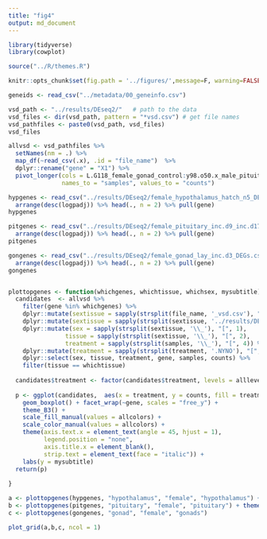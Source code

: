 ```yaml
---
title: "fig4"
output: md_document
---
```


```r
library(tidyverse)
library(cowplot)

source("../R/themes.R")

knitr::opts_chunk$set(fig.path = '../figures/',message=F, warning=FALSE)
```

```r
geneids <- read_csv("../metadata/00_geneinfo.csv")

vsd_path <- "../results/DEseq2/"   # path to the data
vsd_files <- dir(vsd_path, pattern = "*vsd.csv") # get file names
vsd_pathfiles <- paste0(vsd_path, vsd_files)
vsd_files

allvsd <- vsd_pathfiles %>%
  setNames(nm = .) %>% 
  map_df(~read_csv(.x), .id = "file_name")  %>% 
  dplyr::rename("gene" = "X1") %>% 
  pivot_longer(cols = L.G118_female_gonad_control:y98.o50.x_male_pituitary_inc.d3, 
               names_to = "samples", values_to = "counts") 

hypgenes <- read_csv("../results/DEseq2/female_hypothalamus_hatch_n5_DEGs.csv") %>%
  arrange(desc(logpadj)) %>% head(., n = 2) %>% pull(gene)
hypgenes

pitgenes <- read_csv("../results/DEseq2/female_pituitary_inc.d9_inc.d17_DEGs.csv") %>%
  arrange(desc(logpadj)) %>% head(., n = 2) %>% pull(gene)
pitgenes

gongenes <- read_csv("../results/DEseq2/female_gonad_lay_inc.d3_DEGs.csv") %>%
  arrange(desc(logpadj)) %>% head(., n = 2) %>% pull(gene)
gongenes


plottopgenes <- function(whichgenes, whichtissue, whichsex, mysubtitle){
  candidates  <- allvsd %>%
    filter(gene %in% whichgenes) %>%
    dplyr::mutate(sextissue = sapply(strsplit(file_name, '_vsd.csv'), "[", 1)) %>%
    dplyr::mutate(sextissue = sapply(strsplit(sextissue, '../results/DEseq2/'), "[", 2)) %>%
    dplyr::mutate(sex = sapply(strsplit(sextissue, '\\_'), "[", 1),
                tissue = sapply(strsplit(sextissue, '\\_'), "[", 2),
                treatment = sapply(strsplit(samples, '\\_'), "[", 4)) %>%
    dplyr::mutate(treatment = sapply(strsplit(treatment, '.NYNO'), "[", 1)) %>%
    dplyr::select(sex, tissue, treatment, gene, samples, counts) %>%
    filter(tissue == whichtissue) 
  
  candidates$treatment <- factor(candidates$treatment, levels = alllevels)
  
  p <- ggplot(candidates,  aes(x = treatment, y = counts, fill = treatment, color = sex)) +
    geom_boxplot() + facet_wrap(~gene, scales = "free_y") + 
    theme_B3() +
    scale_fill_manual(values = allcolors) +
    scale_color_manual(values = allcolors) +
    theme(axis.text.x = element_text(angle = 45, hjust = 1), 
          legend.position = "none",
          axis.title.x = element_blank(),
          strip.text = element_text(face = "italic")) +
    labs(y = mysubtitle) 
  return(p)
  
}

a <- plottopgenes(hypgenes, "hypothalamus", "female", "hypothalamus") + theme(axis.text.x = element_blank())
b <- plottopgenes(pitgenes, "pituitary", "female", "pituitary") + theme(axis.text.x = element_blank())
c <- plottopgenes(gongenes, "gonad", "female", "gonads")

plot_grid(a,b,c, ncol = 1)
  
```

